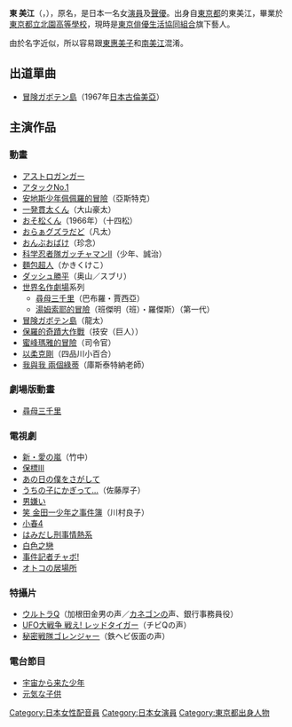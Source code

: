 {{藝人
|姓名 = 東 美江
|類型 = 女演員
|圖片 = 
|圖片尺寸 = 
|圖片簡介 = 
|本名 = {{lang|ja|矢崎 ミツエ}}
|其他藝名 = 青柳 明子
|出生日期 = {{birth_date_and_age|1941|1|20}}
|出生地點 = [[東京都|東京都]]
|逝世日期 = 
|逝世地點 = 
|職業 = 女[[演員|演員]]、[[配音員|配音員]]
|代表作 = 
|活躍年代 = 
|經紀公司 = [[東京俳優生活協同組合|東京俳優生活協同組合]]
|網站 = 
|獎項 = 
|IMDb = 0044453
|電影 = 
|電視節目 = 
}}

'''東 美江'''（{{lang|ja|あずま みえ}}，{{bd|1941年|1月20日}}），原名{{lang|ja|矢崎ミツエ}}，是日本一名女[[演員|演員]]及[[聲優|聲優]]。出身自[[東京都|東京都]]的東美江，畢業於[[東京都立北園高等學校|東京都立北園高等學校]]，現時是[[東京俳優生活協同組合|東京俳優生活協同組合]]旗下藝人。

由於名字近似，所以容易跟[[東惠美子|東惠美子]]和[[南美江|南美江]]混淆。

== 出道單曲 ==
*[[冒険ガボテン島|冒険ガボテン島]]（1967年[[古倫美亞音樂娛樂|日本古倫美亞]]）

== 主演作品 ==
=== 動畫 ===
*[[アストロガンガー|アストロガンガー]]
*[[アタックNo.1|アタックNo.1]] 
*[[安地斯少年佩佩羅的冒險|安地斯少年佩佩羅的冒險]]（亞斯特克）
*[[一発貫太くん|一発貫太くん]]（大山豪太）
*[[おそ松くん|おそ松くん]]（1966年）（十四松）
*[[おらぁグズラだど|おらぁグズラだど]]（凡太）
*[[おんぶおばけ|おんぶおばけ]]（珍念）
*[[科学忍者隊ガッチャマンII|科学忍者隊ガッチャマンII]]（少年、誠治）
*[[麵包超人|麵包超人]]（かきくけこ）
*[[ダッシュ勝平|ダッシュ勝平]]（奥山／スブリ）
*[[世界名作劇場|世界名作劇場]]系列
**[[尋母三千里|尋母三千里]]（巴布羅・賈西亞）
**[[湯姆索耶的冒險|湯姆索耶的冒險]]（班傑明（班）・羅傑斯）（第一代）
*[[冒険ガボテン島|冒険ガボテン島]]（龍太）
*[[保羅的奇蹟大作戰|保羅的奇蹟大作戰]]（技安（巨人））
*[[蜜峰瑪雅的冒險|蜜峰瑪雅的冒險]]（司令官）
*[[以柔克剛|以柔克剛]]（四品川小百合）
*[[我與我_兩個綠蒂|我與我 兩個綠蒂]]（庫斯泰特納老師）

=== 劇場版動畫 ===
*[[尋母三千里|尋母三千里]]
 
=== 電視劇 ===
*[[新・愛の嵐|新・愛の嵐]]（竹中）
*[[保標|保標Ⅲ]]
*[[あの日の僕をさがして|あの日の僕をさがして]]
*[[うちの子にかぎって…|うちの子にかぎって…]]（佐藤厚子）
*[[男嫌い|男嫌い]]
*[[金田一少年之事件簿_(電視劇)|笑 金田一少年之事件簿]]（川村良子）
*[[小春|小春4]]
*[[はみだし刑事情熱系|はみだし刑事情熱系]]
*[[白色之戀|白色之戀]]
*[[事件記者チャボ!|事件記者チャボ!]]
*[[オトコの居場所|オトコの居場所]] 

=== 特攝片 ===
*[[ウルトラQ|ウルトラQ]]（加根田金男の声／[[カネゴン|カネゴン]]の声、銀行事務員役）
*[[UFO大戦争_戦え!_レッドタイガー|UFO大戦争 戦え! レッドタイガー]]（チビQの声）
*[[秘密戦隊ゴレンジャー|秘密戦隊ゴレンジャー]]（鉄ヘビ仮面の声）

=== 電台節目 ===
*[[宇宙から来た少年|宇宙から来た少年]]
*[[元気な子供|元気な子供]]

{{東京俳優生活協同組合}}
{{actor-stub}}
{{DEFAULTSORT:Azuma Mie}}
[[Category:日本女性配音員|Category:日本女性配音員]]
[[Category:日本女演員|Category:日本女演員]]
[[Category:東京都出身人物|Category:東京都出身人物]]